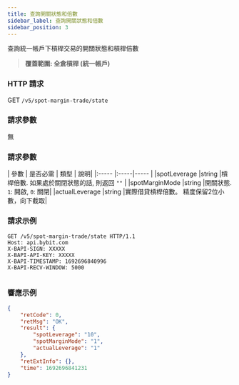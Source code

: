 ```yaml
---
title: 查詢開關狀態和倍數
sidebar_label: 查詢開關狀態和倍數
sidebar_position: 3
---
```

查詢統一帳戶下槓桿交易的開關狀態和槓桿倍數
> **覆蓋範圍: 全倉槓桿 (統一帳戶)**

### HTTP 請求
GET `/v5/spot-margin-trade/state`

### 請求參數
無

### 請求參數
| 參數 | 是否必需 | 類型 | 說明|
|:----- |:-----|----- |
|spotLeverage |string |槓桿倍數. 如果處於關閉狀態的話, 則返回 `""` |
|spotMarginMode |string |開關狀態. `1`: 開啟, `0`: 關閉|
|actualLeverage |string |實際借貸槓桿倍數。 精度保留2位小數，向下截取|

### 請求示例

<Tabs groupId="programming-languages">
<TabItem value="http" label="HTTP">

```http
GET /v5/spot-margin-trade/state HTTP/1.1
Host: api.bybit.com
X-BAPI-SIGN: XXXXX
X-BAPI-API-KEY: XXXXX
X-BAPI-TIMESTAMP: 1692696840996
X-BAPI-RECV-WINDOW: 5000
```

</TabItem>
<TabItem value="python" label="Python">

```python

```

</TabItem>
</Tabs>

### 響應示例

```json
{
    "retCode": 0,
    "retMsg": "OK",
    "result": {
        "spotLeverage": "10",
        "spotMarginMode": "1",
        "actualLeverage": "1"
    },
    "retExtInfo": {},
    "time": 1692696841231
}
```
